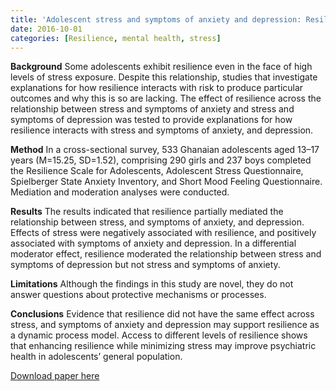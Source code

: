 ```yaml
---
title: 'Adolescent stress and symptoms of anxiety and depression: Resilience explains and differentiates the relationships'
date: 2016-10-01
categories: [Resilience, mental health, stress]
---
```


**Background**
Some adolescents exhibit resilience even in the face of high levels of stress exposure. Despite this relationship, studies that investigate explanations for how resilience interacts with risk to produce particular outcomes and why this is so are lacking. The effect of resilience across the relationship between stress and symptoms of anxiety and stress and symptoms of depression was tested to provide explanations for how resilience interacts with stress and symptoms of anxiety, and depression.

**Method**
In a cross-sectional survey, 533 Ghanaian adolescents aged 13–17 years (M=15.25, SD=1.52), comprising 290 girls and 237 boys completed the Resilience Scale for Adolescents, Adolescent Stress Questionnaire, Spielberger State Anxiety Inventory, and Short Mood Feeling Questionnaire. Mediation and moderation analyses were conducted.

**Results**
The results indicated that resilience partially mediated the relationship between stress, and symptoms of anxiety, and depression. Effects of stress were negatively associated with resilience, and positively associated with symptoms of anxiety and depression. In a differential moderator effect, resilience moderated the relationship between stress and symptoms of depression but not stress and symptoms of anxiety.

**Limitations**
Although the findings in this study are novel, they do not answer questions about protective mechanisms or processes.

**Conclusions**
Evidence that resilience did not have the same effect across stress, and symptoms of anxiety and depression may support resilience as a dynamic process model. Access to different levels of resilience shows that enhancing resilience while minimizing stress may improve psychiatric health in adolescents' general population.

[Download paper here](http://frederickanyan.github.io/files/publications/adolescent_stress.pdf)